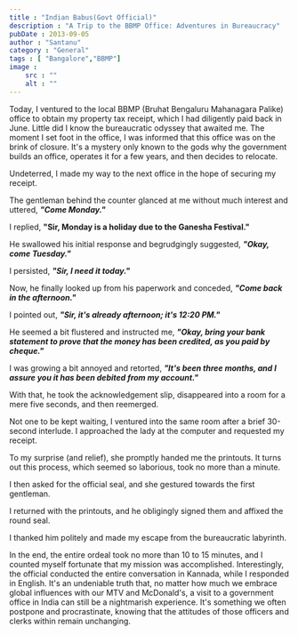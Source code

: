 ```yaml
---
title : "Indian Babus(Govt Official)"
description : "A Trip to the BBMP Office: Adventures in Bureaucracy"
pubDate : 2013-09-05
author : "Santanu"
category : "General"
tags : [ "Bangalore","BBMP"]
image :
    src : ""
    alt : ""
---
```


Today, I ventured to the local BBMP (Bruhat Bengaluru Mahanagara Palike) office to obtain my property tax receipt, which I had diligently paid back in June. Little did I know the bureaucratic odyssey that awaited me. The moment I set foot in the office, I was informed that this office was on the brink of closure. It's a mystery only known to the gods why the government builds an office, operates it for a few years, and then decides to relocate.

Undeterred, I made my way to the next office in the hope of securing my receipt.

The gentleman behind the counter glanced at me without much interest and uttered, ***"Come Monday."***

I replied, **"Sir, Monday is a holiday due to the Ganesha Festival."**

He swallowed his initial response and begrudgingly suggested, ***"Okay, come Tuesday."***

I persisted, ***"Sir, I need it today."***

Now, he finally looked up from his paperwork and conceded, ***"Come back in the afternoon."***

I pointed out, ***"Sir, it's already afternoon; it's 12:20 PM."***

He seemed a bit flustered and instructed me, ***"Okay, bring your bank statement to prove that the money has been credited, as you paid by cheque."***

I was growing a bit annoyed and retorted, ***"It's been three months, and I assure you it has been debited from my account."***

With that, he took the acknowledgement slip, disappeared into a room for a mere five seconds, and then reemerged.

Not one to be kept waiting, I ventured into the same room after a brief 30-second interlude. I approached the lady at the computer and requested my receipt.

To my surprise (and relief), she promptly handed me the printouts. It turns out this process, which seemed so laborious, took no more than a minute.

I then asked for the official seal, and she gestured towards the first gentleman.

I returned with the printouts, and he obligingly signed them and affixed the round seal.

I thanked him politely and made my escape from the bureaucratic labyrinth.

In the end, the entire ordeal took no more than 10 to 15 minutes, and I counted myself fortunate that my mission was accomplished. Interestingly, the official conducted the entire conversation in Kannada, while I responded in English. It's an undeniable truth that, no matter how much we embrace global influences with our MTV and McDonald's, a visit to a government office in India can still be a nightmarish experience. It's something we often postpone and procrastinate, knowing that the attitudes of those officers and clerks within remain unchanging.